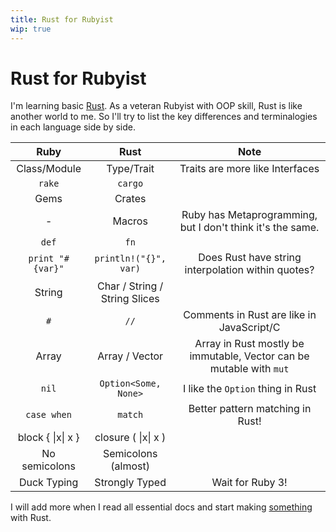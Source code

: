 ```yaml
---
title: Rust for Rubyist
wip: true
---
```


# Rust for Rubyist

I'm learning basic [Rust][1]. As a veteran Rubyist with OOP skill, Rust is like another world to me. So I'll try to list the key differences and terminalogies in each language side by side.

| Ruby   | Rust | Note |
| :-------------: | :----------: | :-------: |
| Class/Module | Type/Trait   | Traits are more like Interfaces |
| `rake`   | `cargo` |
| Gems | Crates |
| - | Macros | Ruby has Metaprogramming, but I don't think it's the same. |
| `def` | `fn` |
| `print "#{var}"` | `println!("{}", var)` | Does Rust have string interpolation within quotes? | |
| String | Char / String / String Slices |
| `#` | `//` | Comments in Rust are like in JavaScript/C |
| Array | Array / Vector | Array in Rust mostly be immutable, Vector can be mutable with `mut` |
| `nil` | `Option<Some, None>` | I like the `Option` thing in Rust |
| `case when` | `match` | Better pattern matching in Rust! |
| block { \|x\| x } | closure ( \|x\| x ) |
| No semicolons | Semicolons (almost) |
| Duck Typing | Strongly Typed | Wait for Ruby 3! |

I will add more when I read all essential docs and start making [something][2] with Rust.

[1]: https://www.rust-lang.org/
[2]: /toward-a-more-useful-thai-keyboard-layout
